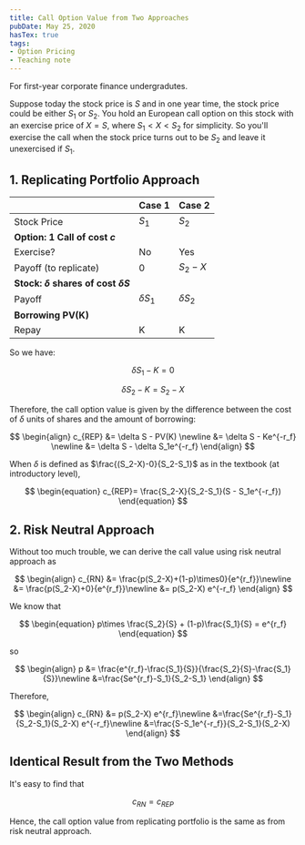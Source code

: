 ```yaml
---
title: Call Option Value from Two Approaches
pubDate: May 25, 2020
hasTex: true
tags:
- Option Pricing
- Teaching note
---
```



<Aside type="note" title="this is a simple teaching note">
  For first-year corporate finance undergradutes.
</Aside>

Suppose today the stock price is $S$ and in one year time, the stock price could
be either $S_1$ or $S_2$. You hold an European call option on this stock with an
exercise price of $X=S$, where $S_1<X<S_2$ for simplicity. So you'll exercise
the call when the stock price turns out to be $S_2$ and leave it unexercised if
$S_1$.

## 1. Replicating Portfolio Approach

|                                               | Case 1       | Case 2       |
| --------------------------------------------- | ------------ | ------------ |
| Stock Price                                   | $S_1$        | $S_2$        |
| **Option: 1 Call of cost $c$**                |              |              |
| Exercise?                                     | No           | Yes          |
| Payoff (to replicate)                         | 0            | $S_2-X$      |
| **Stock: $\delta$ shares of cost $\delta S$** |              |              |
| Payoff                                        | $\delta S_1$ | $\delta S_2$ |
| **Borrowing PV(K)**                           |              |              |
| Repay                                         | K            | K            |

So we have:

$$
\begin{equation}
\delta S_1-K=0
\end{equation}
$$

$$
\begin{equation}
\delta S_2 -K = S_2-X
\end{equation}
$$

Therefore, the call option value is given by the difference between the cost of
$\delta$ units of shares and the amount of borrowing:

$$
\begin{align}
c_{REP} &= \delta S - PV(K) \newline
  &= \delta S - Ke^{-r_f} \newline
  &= \delta S - \delta S_1e^{-r_f}
\end{align}
$$

When $\delta$ is defined as $\frac{(S_2-X)-0}{S_2-S_1}$ as in the textbook (at
introductory level),

$$
\begin{equation}
  c_{REP}= \frac{S_2-X}{S_2-S_1}(S - S_1e^{-r_f})
\end{equation}
$$

## 2. Risk Neutral Approach

Without too much trouble, we can derive the call value using risk neutral
approach as

$$
\begin{align}
c_{RN} &= \frac{p(S_2-X)+(1-p)\times0}{e^{r_f}}\newline
&= \frac{p(S_2-X)+0}{e^{r_f}}\newline
 &= p(S_2-X) e^{-r_f}
\end{align}
$$

We know that

$$
\begin{equation}
p\times \frac{S_2}{S} + (1-p)\frac{S_1}{S} = e^{r_f}
\end{equation}
$$

so

$$
\begin{align}
p &= \frac{e^{r_f}-\frac{S_1}{S}}{\frac{S_2}{S}-\frac{S_1}{S}}\newline
&=\frac{Se^{r_f}-S_1}{S_2-S_1}
\end{align}
$$

Therefore,

$$
\begin{align}
c_{RN} &= p(S_2-X) e^{r_f}\newline
&=\frac{Se^{r_f}-S_1}{S_2-S_1}(S_2-X) e^{-r_f}\newline
&=\frac{S-S_1e^{-r_f}}{S_2-S_1}(S_2-X)
\end{align}
$$

## Identical Result from the Two Methods

It's easy to find that

$$
c_{RN} = c_{REP}
$$

Hence, the call option value from replicating portfolio is the same as from risk
neutral approach.

